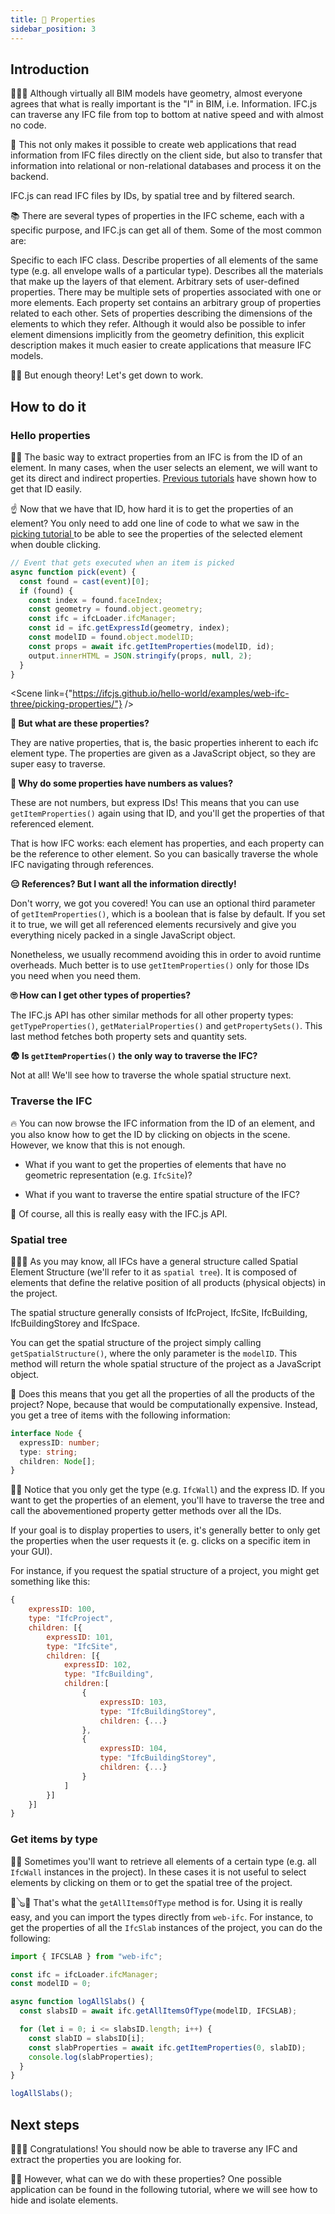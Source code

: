 ```yaml
---
title: 📃 Properties
sidebar_position: 3
---
```



## Introduction

🧬🧬🧬️ Although virtually all BIM models have geometry, almost everyone agrees that what is really important is the "I" in BIM, i.e. Information. IFC.js can traverse any IFC file from top to bottom at native speed and with almost no code.

💾 This not only makes it possible to create web applications that read information from IFC files directly on the client side, but also to transfer that information into relational or non-relational databases and process it on the backend.

<IfcAlert>IFC.js can read IFC files by IDs, by spatial tree and by filtered search.</IfcAlert>

📚 There are several types of properties in the IFC scheme, each with a specific purpose, and IFC.js can get all of them. Some of the most common are:

<IfcCard icon="📕" title="Native properties">
  Specific to each IFC class.
</IfcCard>

<IfcCard icon="📗" title="Type properties">
  Describe properties of all elements of the same type (e.g. all envelope walls of a particular type).
</IfcCard>

<IfcCard icon="📘" title="Material properties">
  Describes all the materials that make up the layers of that element.
</IfcCard>

<IfcCard icon="📙" title="Property sets">
  Arbitrary sets of user-defined properties. There may be multiple sets of properties associated with one or more elements. Each property set contains an arbitrary group of properties related to each other.
</IfcCard>

<IfcCard icon="📒" title="Quantity sets">
  Sets of properties describing the dimensions of the elements to which they refer. Although it would also be possible to infer element dimensions implicitly from the geometry definition, this explicit description makes it much easier to create applications that measure IFC models.
</IfcCard>

🚴‍♂️ But enough theory! Let's get down to work.

## How to do it

### Hello properties

👩‍🏫 The basic way to extract properties from an IFC is from the ID of an element. In many cases, when the user selects an element, we will want to get its direct and indirect properties. <a href="https://ifcjs.github.io/info/docs/Guide/web-ifc-three/Tutorials/Picking/" target="_self">Previous tutorials</a> have shown how to get that ID easily.

☝ Now that we have that ID, how hard it is to get the properties of an element? You only need to add one line of code to what we saw in the <a href="https://ifcjs.github.io/info/docs/Guide/web-ifc-three/Tutorials/Picking/" target="_self"> picking tutorial </a> to be able to see the properties of the selected element when double clicking.

```js {9}
// Event that gets executed when an item is picked
async function pick(event) {
  const found = cast(event)[0];
  if (found) {
    const index = found.faceIndex;
    const geometry = found.object.geometry;
    const ifc = ifcLoader.ifcManager;
    const id = ifc.getExpressId(geometry, index);
    const modelID = found.object.modelID;
    const props = await ifc.getItemProperties(modelID, id);
    output.innerHTML = JSON.stringify(props, null, 2);
  }
}
```

<Scene link={"https://ifcjs.github.io/hello-world/examples/web-ifc-three/picking-properties/"} />

**🤨 But what are these properties?**

They are native properties, that is, the basic properties inherent to each ifc element type. The properties are given as a JavaScript object, so they are super easy to traverse.

**🤔 Why do some properties have numbers as values?**

These are not numbers, but express IDs! This means that you can use `getItemProperties()` again using that ID, and you'll get the properties of that referenced element.

<IfcCard>That is how IFC works: each element has properties, and each property can be the reference to other element. So you can basically traverse the whole IFC navigating through references.</IfcCard>

**😑 References? But I want all the information directly!**

Don't worry, we got you covered! You can use an optional third parameter of `getItemProperties()`, which is a boolean that is false by default. If you set it to true, we will get all referenced elements recursively and give you everything nicely packed in a single JavaScript object.

Nonetheless, we usually recommend avoiding this in order to avoid runtime overheads. Much better is to use `getItemProperties()` only for those IDs you need when you need them.

**🙄 How can I get other types of properties?**

The IFC.js API has other similar methods for all other property types: `getTypeProperties()`, `getMaterialProperties()` and `getPropertySets()`. This last method fetches both property sets and quantity sets.

**😨 Is `getItemProperties()` the only way to traverse the IFC?**

Not at all! We'll see how to traverse the whole spatial structure next.

### Traverse the IFC

🔥 You can now browse the IFC information from the ID of an element, and you also know how to get the ID by clicking on objects in the scene. However, we know that this is not enough.

- What if you want to get the properties of elements that have no geometric representation (e.g. `IfcSite`)?

- What if you want to traverse the entire spatial structure of the IFC?

🌈 Of course, all this is really easy with the IFC.js API.

### Spatial tree

🌳🌲🌴 As you may know, all IFCs have a general structure called Spatial Element Structure (we'll refer to it as `spatial tree`). It is composed of elements that define the relative position of all products (physical objects) in the project.

<IfcAlert>The spatial structure generally consists of IfcProject, IfcSite, IfcBuilding, IfcBuildingStorey and IfcSpace.</IfcAlert>

You can get the spatial structure of the project simply calling `getSpatialStructure()`, where the only parameter is the `modelID`. This method will return the whole spatial structure of the project as a JavaScript object.

🚧 Does this means that you get all the properties of all the products of the project? Nope, because that would be computationally expensive. Instead, you get a tree of items with the following information:

```ts
interface Node {
  expressID: number;
  type: string;
  children: Node[];
}
```

👩‍🏫 Notice that you only get the type (e.g. `IfcWall`) and the express ID. If you want to get the properties of an element, you'll have to traverse the tree and call the abovementioned property getter methods over all the IDs.

<IfcCard>If your goal is to display properties to users, it's generally better to only get the properties when the user requests it (e. g. clicks on a specific item in your GUI).</IfcCard>

For instance, if you request the spatial structure of a project, you might get something like this:

```js
{
    expressID: 100,
    type: "IfcProject",
    children: [{
        expressID: 101,
        type: "IfcSite",
        children: [{
            expressID: 102,
            type: "IfcBuilding",
            children:[
                {
                    expressID: 103,
                    type: "IfcBuildingStorey",
                    children: {...}
                },
                {
                    expressID: 104,
                    type: "IfcBuildingStorey",
                    children: {...}
                }
            ]
        }]
    }]
}
```

### Get items by type

👩‍🏫 Sometimes you'll want to retrieve all elements of a certain type (e.g. all `IfcWall` instances in the project). In these cases it is not useful to select elements by clicking on them or to get the spatial tree of the project.

🎸🪕🎻 That's what the `getAllItemsOfType` method is for. Using it is really easy, and you can import the types directly from `web-ifc`. For instance, to get the properties of all the `IfcSlab` instances of the project, you can do the following:

```js
import { IFCSLAB } from "web-ifc";

const ifc = ifcLoader.ifcManager;
const modelID = 0;

async function logAllSlabs() {
  const slabsID = await ifc.getAllItemsOfType(modelID, IFCSLAB);

  for (let i = 0; i <= slabsID.length; i++) {
    const slabID = slabsID[i];
    const slabProperties = await ifc.getItemProperties(0, slabID);
    console.log(slabProperties);
  }
}

logAllSlabs();
```

## Next steps

🎉🎉🎉 Congratulations! You should now be able to traverse any IFC and extract the properties you are looking for.

🐱‍👤 However, what can we do with these properties? One possible application can be found in the following tutorial, where we will see how to hide and isolate elements.
